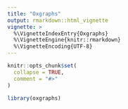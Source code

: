 ```yaml
---
title: "Oxgraphs"
output: rmarkdown::html_vignette
vignette: >
  %\VignetteIndexEntry{Oxgraphs}
  %\VignetteEngine{knitr::rmarkdown}
  %\VignetteEncoding{UTF-8}
---
```


```r
knitr::opts_chunk$set(
  collapse = TRUE,
  comment = "#>"
)
```

```r
library(oxgraphs)
```
